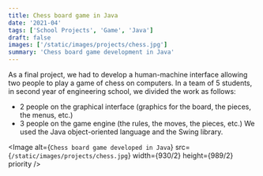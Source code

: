 ```yaml
---
title: Chess board game in Java
date: '2021-04'
tags: ['School Projects', 'Game', 'Java']
draft: false
images: ['/static/images/projects/chess.jpg']
summary: 'Chess board game development in Java'
---
```


As a final project, we had to develop a human-machine interface allowing two people to play a game of chess on computers.
In a team of 5 students, in second year of engineering school, we divided the work as follows:
- 2 people on the graphical interface (graphics for the board, the pieces, the
menus, etc.)
- 3 people on the game engine (the rules, the moves, the pieces, etc.)
We used the Java object-oriented language and the Swing library.

<Image
  alt={`Chess board game developed in Java`}
  src={`/static/images/projects/chess.jpg`}
  width={930/2}
  height={989/2}
  priority
/>

